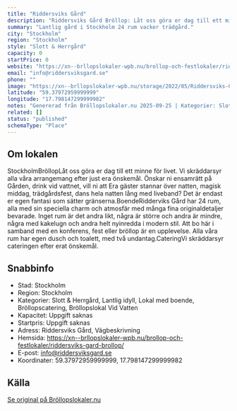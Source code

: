 ```yaml
---
title: "Riddersviks Gård"
description: "Riddersviks Gård Bröllop: Låt oss göra er dag till ett minne för livet. Vi skräddarsyr alla våra arrangemang efter just era önskemål."
summary: "Lantlig gård i Stockholm 24 rum vacker trädgård."
city: "Stockholm"
region: "Stockholm"
style: "Slott & Herrgård"
capacity: 0
startPrice: 0
website: "https://xn--brllopslokaler-wpb.nu/brollop-och-festlokaler/riddersviks-gard-brollop/"
email: "info@riddersviksgard.se"
phone: ""
image: "https://xn--brllopslokaler-wpb.nu/storage/2022/05/Riddersviks-Gard-brollopslokal-festlokal-brollop-festvaning-stockholm4.webp"
latitude: "59.37972959999999"
longitude: "17.798147299999982"
notes: "Genererad från Bröllopslokaler.nu 2025-09-25 | Kategorier: Slott & Herrgård, Lantlig idyll, Lokal med boende, Bröllopscatering, Bröllopslokal Vid Vatten"
related: []
status: "published"
schemaType: "Place"
---
```


## Om lokalen

StockholmBröllopLåt oss göra er dag till ett minne för livet. Vi skräddarsyr alla våra arrangemang efter just era önskemål. Önskar ni ensamrätt på Gården, drink vid vattnet, vill ni att Era gäster stannar över natten, magisk middag, trädgårdsfest, dans hela natten lång med liveband? Det är endast er egen fantasi som sätter gränserna.BoendeRidderviks Gård har 24 rum, alla med sin speciella charm och atmosfär med många fina originaldetaljer bevarade. Inget rum är det andra likt, några är större och andra är mindre, några med kakelugn och andra helt nyinredda i modern stil. Att bo här i samband med en konferens, fest eller bröllop är en upplevelse. Alla våra rum har egen dusch och toalett, med två undantag.CateringVi skräddarsyr cateringen efter erat önskemål.

## Snabbinfo

- Stad: Stockholm
- Region: Stockholm
- Kategorier: Slott & Herrgård, Lantlig idyll, Lokal med boende, Bröllopscatering, Bröllopslokal Vid Vatten
- Kapacitet: Uppgift saknas
- Startpris: Uppgift saknas
- Adress: Riddersviks Gård, Vägbeskrivning
- Hemsida: https://xn--brllopslokaler-wpb.nu/brollop-och-festlokaler/riddersviks-gard-brollop/
- E-post: info@riddersviksgard.se
- Koordinater: 59.37972959999999, 17.798147299999982

## Källa

[Se original på Bröllopslokaler.nu](https://xn--brllopslokaler-wpb.nu/brollop-och-festlokaler/riddersviks-gard-brollop/)
